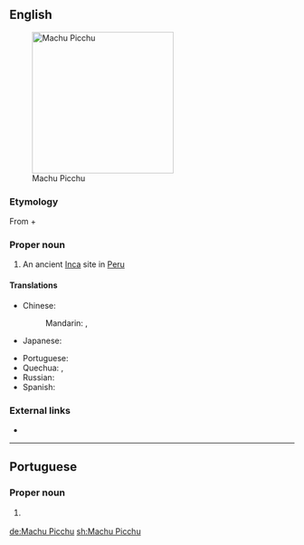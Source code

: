 ==English==
[[File:80 - Machu Picchu - Juin 2009 - edit.jpg|250px|thumb|Machu Picchu]]

===Etymology===
From {{etyl|qu|en}} {{term|machu||old, ancient|lang=qu}} + {{term|pikchu||mountain, peak|lang=qu}}

===Proper noun===
{{en-proper noun}}

# An ancient [[Inca]] site in [[Peru]]

====Translations====
{{trans-top|an ancient Inca site in Peru}}
* Chinese:
*: Mandarin: {{t|cmn|馬丘比丘|sc=Hani}}, {{t|cmn|马丘比丘|tr=Mǎqiūbǐqiū|sc=Hani}}
* Japanese: {{t|ja|マチュピチュ|tr=Machupichu|sc=Jpan}}
{{trans-mid}}
* Portuguese: {{t|pt|Machu Picchu|f}}
* Quechua: {{t|qu|Machu Picchu}}, {{t|qu|Machu Pikchu}}
* Russian: {{t|ru|Мачу-Пикчу|m|tr=Máču-Píkču}}
* Spanish: {{t|es|Machu Picchu}}
{{trans-bottom}}

===External links===
* {{pedia}}

----

==Portuguese==

===Proper noun===
{{pt-proper noun|f}}

# {{l|en|Machu Picchu}} {{gloss|an ancient Inca site in Peru}}

[[de:Machu Picchu]]
[[sh:Machu Picchu]]